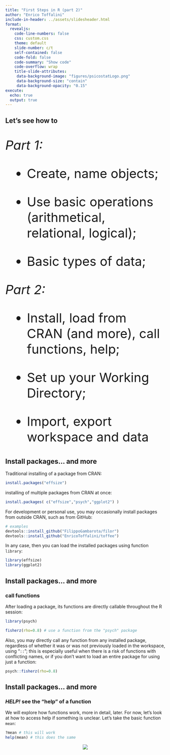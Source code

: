 ```yaml
---
title: "First Steps in R (part 2)"
author: "Enrico Toffalini"
include-in-header: ../assets/slidesheader.html
format:
  revealjs:
    code-line-numbers: false
    css: custom.css
    theme: default
    slide-number: c/t
    self-contained: false
    code-fold: false
    code-summary: "Show code"
    code-overflow: wrap
    title-slide-attributes: 
     data-background-image: "figures/psicostatLogo.png"
     data-background-size: "contain"
     data-background-opacity: "0.15"
execute:
  echo: true
  output: true
---
```

## Let's see how to

<div style="font-size:40px;">
*Part 1:*

- Create, name objects;

- Use basic operations (arithmetical, relational, logical); 

- Basic types of data; 

*Part 2:* 

- Install, load from CRAN (and more), call functions, help;

- Set up your Working Directory;

- Import, export workspace and data
</div>

<!-- --------------------------------------------------------------------- -->

## Install packages... and more

Traditional installing of a package from CRAN:

```r
install.packages("effsize")
```

installing of multiple packages from CRAN at once:

```r
install.packages( c("effsize","psych","ggplot2") )
```

For development or personal use, you may occasionally install packages from outside CRAN, such as from GitHub: 

```r
# examples
devtools::install_github("FilippoGambarota/filor")
devtools::install_github("EnricoToffalini/toffee")
```

In any case, then you can load the installed packages using function `library`:
```r
library(effsize)
library(ggplot2)
```

## Install packages... and more
### call functions

After loading a package, its functions are directly callable throughout the R session:

```r
library(psych)

fisherz(rho=0.8) # use a function from the "psych" package
```

Also, you may directly call any function from any installed package, regardless of whether it was or was not previously loaded in the workspace, using "`::`"; this is especially useful when there is a risk of functions with conflicting names, or if you don't want to load an entire package for using just a function: 

```r
psych::fisherz(rho=0.8)
```

## Install packages... and more
### *HELP!* see the "help" of a function

We will explore how functions work, more in detail, later. For now, let’s look at how to access help if something is unclear. Let's take the basic function `mean`:

```r
?mean # this will work
help(mean) # this does the same
```

<div style="text-align: center;">
  <img src="figures/exampleHelp.png"/>
</div>


<!-- --------------------------------------------------------------------- -->


